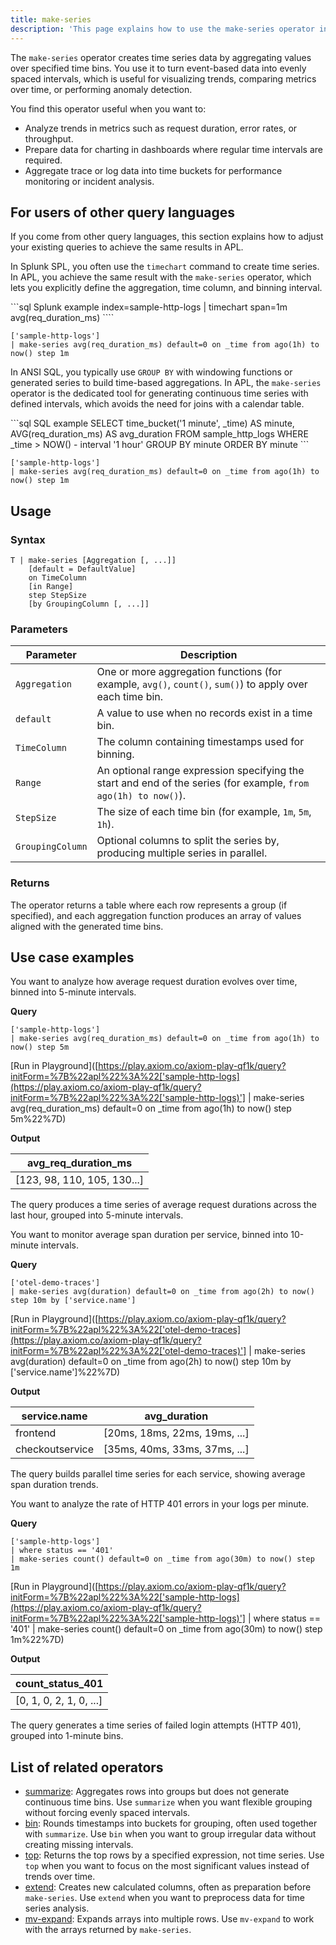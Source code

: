 ```yaml
---
title: make-series
description: 'This page explains how to use the make-series operator in APL.'
---
```


The `make-series` operator creates time series data by aggregating values over specified time bins. You use it to turn event-based data into evenly spaced intervals, which is useful for visualizing trends, comparing metrics over time, or performing anomaly detection.

You find this operator useful when you want to:

- Analyze trends in metrics such as request duration, error rates, or throughput.
- Prepare data for charting in dashboards where regular time intervals are required.
- Aggregate trace or log data into time buckets for performance monitoring or incident analysis.

## For users of other query languages

If you come from other query languages, this section explains how to adjust your existing queries to achieve the same results in APL.

<AccordionGroup>
<Accordion title="Splunk SPL users">

In Splunk SPL, you often use the `timechart` command to create time series. In APL, you achieve the same result with the `make-series` operator, which lets you explicitly define the aggregation, time column, and binning interval.

<CodeGroup>
```sql Splunk example
index=sample-http-logs
| timechart span=1m avg(req_duration_ms)
````

```kusto APL equivalent
['sample-http-logs']
| make-series avg(req_duration_ms) default=0 on _time from ago(1h) to now() step 1m
```

</CodeGroup>

</Accordion>
<Accordion title="ANSI SQL users">

In ANSI SQL, you typically use `GROUP BY` with windowing functions or generated series to build time-based aggregations. In APL, the `make-series` operator is the dedicated tool for generating continuous time series with defined intervals, which avoids the need for joins with a calendar table.

<CodeGroup>
```sql SQL example
SELECT
  time_bucket('1 minute', _time) AS minute,
  AVG(req_duration_ms) AS avg_duration
FROM sample_http_logs
WHERE _time > NOW() - interval '1 hour'
GROUP BY minute
ORDER BY minute
```

```kusto APL equivalent
['sample-http-logs']
| make-series avg(req_duration_ms) default=0 on _time from ago(1h) to now() step 1m
```

</CodeGroup>

</Accordion>
</AccordionGroup>

## Usage

### Syntax

```kusto
T | make-series [Aggregation [, ...]]
    [default = DefaultValue]
    on TimeColumn
    [in Range]
    step StepSize
    [by GroupingColumn [, ...]]
```

### Parameters

| Parameter        | Description                                                                                                     |
| ---------------- | --------------------------------------------------------------------------------------------------------------- |
| `Aggregation`    | One or more aggregation functions (for example, `avg()`, `count()`, `sum()`) to apply over each time bin.       |
| `default`        | A value to use when no records exist in a time bin.                                                             |
| `TimeColumn`     | The column containing timestamps used for binning.                                                              |
| `Range`          | An optional range expression specifying the start and end of the series (for example, `from ago(1h) to now()`). |
| `StepSize`       | The size of each time bin (for example, `1m`, `5m`, `1h`).                                                      |
| `GroupingColumn` | Optional columns to split the series by, producing multiple series in parallel.                                 |

### Returns

The operator returns a table where each row represents a group (if specified), and each aggregation function produces an array of values aligned with the generated time bins.

## Use case examples

<Tabs>
<Tab title="Log analysis">

You want to analyze how average request duration evolves over time, binned into 5-minute intervals.

**Query**

```kusto
['sample-http-logs']
| make-series avg(req_duration_ms) default=0 on _time from ago(1h) to now() step 5m
```

[Run in Playground]([https://play.axiom.co/axiom-play-qf1k/query?initForm=%7B%22apl%22%3A%22['sample-http-logs](https://play.axiom.co/axiom-play-qf1k/query?initForm=%7B%22apl%22%3A%22['sample-http-logs)'] | make-series avg(req_duration_ms) default=0 on _time from ago(1h) to now() step 5m%22%7D)

**Output**

| avg_req_duration_ms       |
| ---------------------------- |
| [123, 98, 110, 105, 130...] |

The query produces a time series of average request durations across the last hour, grouped into 5-minute intervals.

</Tab>
<Tab title="OpenTelemetry traces">

You want to monitor average span duration per service, binned into 10-minute intervals.

**Query**

```kusto
['otel-demo-traces']
| make-series avg(duration) default=0 on _time from ago(2h) to now() step 10m by ['service.name']
```

[Run in Playground]([https://play.axiom.co/axiom-play-qf1k/query?initForm=%7B%22apl%22%3A%22['otel-demo-traces](https://play.axiom.co/axiom-play-qf1k/query?initForm=%7B%22apl%22%3A%22['otel-demo-traces)'] | make-series avg(duration) default=0 on _time from ago(2h) to now() step 10m by ['service.name']%22%7D)

**Output**

| service.name    | avg_duration                  |
| --------------- | ------------------------------ |
| frontend        | [20ms, 18ms, 22ms, 19ms, ...] |
| checkoutservice | [35ms, 40ms, 33ms, 37ms, ...] |

The query builds parallel time series for each service, showing average span duration trends.

</Tab>
<Tab title="Security logs">

You want to analyze the rate of HTTP 401 errors in your logs per minute.

**Query**

```kusto
['sample-http-logs']
| where status == '401'
| make-series count() default=0 on _time from ago(30m) to now() step 1m
```

[Run in Playground]([https://play.axiom.co/axiom-play-qf1k/query?initForm=%7B%22apl%22%3A%22['sample-http-logs](https://play.axiom.co/axiom-play-qf1k/query?initForm=%7B%22apl%22%3A%22['sample-http-logs)'] | where status == '401' | make-series count() default=0 on _time from ago(30m) to now() step 1m%22%7D)

**Output**

| count_status_401       |
| ------------------------ |
| [0, 1, 0, 2, 1, 0, ...] |

The query generates a time series of failed login attempts (HTTP 401), grouped into 1-minute bins.

</Tab>
</Tabs>

## List of related operators

- [summarize](/apl/tabular-operators/summarize-operator): Aggregates rows into groups but does not generate continuous time bins. Use `summarize` when you want flexible grouping without forcing evenly spaced intervals.
- [bin](/apl/scalar-functions/bin-function): Rounds timestamps into buckets for grouping, often used together with `summarize`. Use `bin` when you want to group irregular data without creating missing intervals.
- [top](/apl/tabular-operators/top-operator): Returns the top rows by a specified expression, not time series. Use `top` when you want to focus on the most significant values instead of trends over time.
- [extend](/apl/tabular-operators/extend-operator): Creates new calculated columns, often as preparation before `make-series`. Use `extend` when you want to preprocess data for time series analysis.
- [mv-expand](/apl/tabular-operators/mv-expand-operator): Expands arrays into multiple rows. Use `mv-expand` to work with the arrays returned by `make-series`.

